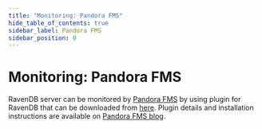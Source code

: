 ```yaml
---
title: "Monitoring: Pandora FMS"
hide_table_of_contents: true
sidebar_label: Pandora FMS
sidebar_position: 0
---
```



# Monitoring: Pandora FMS

RavenDB server can be monitored by [Pandora FMS](https://pandorafms.com/) by using plugin for RavenDB that can be downloaded from [here](https://pandorafms.com/index.php?sec=Library&sec2=repository&lng=en&action=view_PUI&id_PUI=606). Plugin details and installation instructions are available on [Pandora FMS blog](https://pandorafms.com/blog/how-to-monitor-raven-db/).


